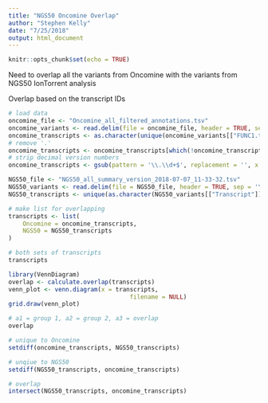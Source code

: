 ```yaml
---
title: "NGS50 Oncomine Overlap"
author: "Stephen Kelly"
date: "7/25/2018"
output: html_document
---
```


```r
knitr::opts_chunk$set(echo = TRUE)
```

Need to overlap all the variants from Oncomine with the variants from NGS50 IonTorrent analysis

Overlap based on the transcript IDs

```r
# load data
oncomine_file <- "Oncomine_all_filtered_annotations.tsv"
oncomine_variants <- read.delim(file = oncomine_file, header = TRUE, sep = '\t', check.names = FALSE)
oncomine_transcripts <- as.character(unique(oncomine_variants[["FUNC1.transcript"]]))
# remove '.'
oncomine_transcripts <- oncomine_transcripts[which(!oncomine_transcripts == '.')]
# strip decimal version numbers
oncomine_transcripts <- gsub(pattern = '\\.\\d+$', replacement = '', x = oncomine_transcripts)

NGS50_file <- "NGS50_all_summary_version_2018-07-07_11-33-32.tsv"
NGS50_variants <- read.delim(file = NGS50_file, header = TRUE, sep = '\t')
NGS50_transcripts <- unique(as.character(NGS50_variants[["Transcript"]]))

# make list for overlapping
transcripts <- list(
    Oncomine = oncomine_transcripts,
    NGS50 = NGS50_transcripts
)

# both sets of transcripts
transcripts

library(VennDiagram)
overlap <- calculate.overlap(transcripts)
venn_plot <- venn.diagram(x = transcripts, 
                                  filename = NULL)
grid.draw(venn_plot)

# a1 = group 1, a2 = group 2, a3 = overlap
overlap

# unique to Oncomine
setdiff(oncomine_transcripts, NGS50_transcripts)

# unqiue to NGS50
setdiff(NGS50_transcripts, oncomine_transcripts)

# overlap
intersect(NGS50_transcripts, oncomine_transcripts)
```


